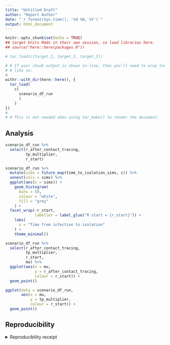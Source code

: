 ```yaml
---
title: "Untitled Draft"
author: "Report Author"
date: "`r format(Sys.time(), '%d %B, %Y')`"
output: html_document
---
```


```r
knitr::opts_chunk$set(echo = TRUE)
## target knits Rmds in their own session, so load libraries here.
## source("here::here(packages.R"))
```

```r
# tar_load(c(target_1, target_2, target_3))

# # If your chunk output is shown in-line, then you'll need to wrap tar_load()
# # like so:
# 
withr::with_dir(here::here(), {
  tar_load(
    c(
      scenario_df_run
      )
    )
})
# 
# # This is not needed when using tar_make() to render the document.
```

## Analysis

```r
scenario_df_run %>% 
  select(r_after_contact_tracing,
         tp_multiplier,
         r_start)
```

```r
scenario_df_run %>% 
  mutate(sims = future_map(time_to_isolation_sims, c)) %>% 
  unnest(cols = sims) %>% 
  ggplot(aes(x = sims)) +
    geom_histogram(
      bins = 50,
      colour = "white",
      fill = "grey"
    ) +
  facet_wrap(~r_start,
             labeller = label_glue("R start = {r_start}")) +
    labs(
      x = "Time from infection to isolation"
    ) +
    theme_minimal()
```

```r
scenario_df_run %>% 
  select(r_after_contact_tracing,
         tp_multiplier,
         r_start,
         mu) %>% 
  ggplot(aes(x = mu,
             y = r_after_contact_tracing,
             colour = r_start)) +
  geom_point()
```


```r
ggplot(data = scenario_df_run,
       aes(x = mu,
           y = tp_multiplier,
           colour = r_start)) +
  geom_point()
```


## Reproducibility

<details><summary>Reproducibility receipt</summary>

```r
## datetime
Sys.time()

## repository
if(requireNamespace('git2r', quietly = TRUE)) {
  git2r::repository()
} else {
  c(
    system2("git", args = c("log", "--name-status", "-1"), stdout = TRUE),
    system2("git", args = c("remote", "-v"), stdout = TRUE)
  )
}

## session info
sessionInfo()
```

</details>
